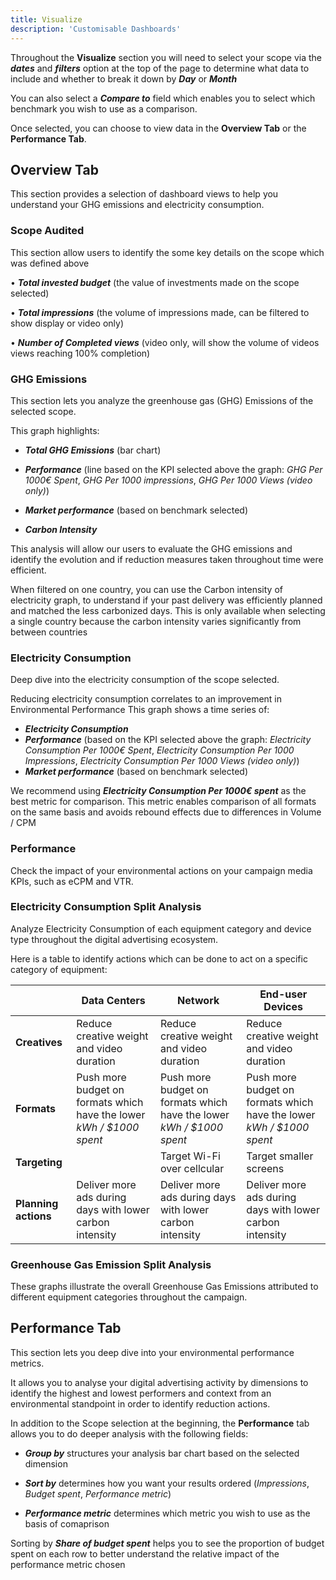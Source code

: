 ```yaml
---
title: Visualize
description: 'Customisable Dashboards'
---
```



Throughout the **Visualize** section you will need to select your scope via the ***dates*** and ***filters*** option at the top of the page to determine what data to include and whether to break it down by ***Day*** or ***Month***

You can also select a ***Compare to*** field which enables you to select which benchmark you wish to use as a comparison.

Once selected, you can choose to view data in the **Overview Tab** or the **Performance Tab**.




## Overview Tab
 

This section provides a selection of dashboard views to help you understand your GHG emissions and electricity consumption.

### Scope Audited

This section allow users to identify the some key details on the scope which was defined above

• ***Total invested budget*** (the value of investments made on the scope selected)

• ***Total impressions*** (the volume of impressions made, can be filtered to show display
or video only)

• ***Number of Completed views*** (video only, will show the volume of videos views reaching 100% completion)



### GHG Emissions

This section lets you analyze the greenhouse gas (GHG) Emissions of the selected scope.

This graph highlights:

- ***Total GHG Emissions*** (bar chart)

- ***Performance*** (line based on the KPI selected above the graph: *GHG Per 1000€ Spent*, *GHG Per 1000 impressions*, *GHG Per 1000 Views (video only)*)

- ***Market performance*** (based on benchmark selected)

- ***Carbon Intensity***

This analysis will allow our users to evaluate the GHG emissions and identify the evolution and if reduction measures taken throughout time were efficient.

<Tip> When filtered on one country, you can use the Carbon intensity of electricity graph, to understand if your past delivery was efficiently planned and matched the less carbonized days. This is only available when selecting a single country because the carbon intensity varies significantly from between countries </Tip>

### Electricity Consumption

Deep dive into the electricity consumption of the scope selected. 

<Note> Reducing electricity consumption correlates to an improvement in Environmental Performance  </Note>
This graph shows a time series of:

- ***Electricity Consumption***
- ***Performance*** (based on the KPI selected above the graph: *Electricity Consumption
Per 1000€ Spent*, *Electricity Consumption Per 1000 Impressions*, *Electricity Consumption Per 1000 Views (video only)*)
- ***Market performance*** (based on benchmark selected)

<Tip> We recommend using ***Electricity Consumption Per 1000€ spent*** as the best metric for comparison. This metric enables comparison of all formats on the same basis and avoids rebound effects due to differences in Volume / CPM </Tip>

### Performance

Check the impact of your environmental actions on your campaign media KPIs, such as eCPM and VTR. 

### Electricity Consumption Split Analysis

Analyze Electricity Consumption of each equipment category and device type throughout the digital advertising ecosystem.

Here is a table to identify actions which can be done to act on a specific category of equipment:


|  | Data Centers | Network | End-user Devices |
| --- | --- | --- | --- |
| **Creatives** | Reduce creative weight and video duration | Reduce creative weight and video duration | Reduce creative weight and video duration |
| **Formats** | Push more budget on formats which have the lower *kWh / $1000 spent* | Push more budget on formats which have the lower *kWh / $1000 spent* | Push more budget on formats which have the lower *kWh / $1000 spent* |
| **Targeting** | | Target Wi-Fi over cellcular | Target smaller screens |
| **Planning actions** | Deliver more ads during days with lower carbon intensity | Deliver more ads during days with lower carbon intensity | Deliver more ads during days with lower carbon intensity |

### Greenhouse Gas Emission Split Analysis

These graphs illustrate the overall Greenhouse Gas Emissions attributed to different equipment categories throughout the campaign. 



## Performance Tab

This section lets you deep dive into your environmental performance metrics.

It allows you to analyse your digital advertising activity by dimensions to identify the highest and lowest performers and context from an environmental standpoint in order to identify reduction actions.

In addition to the Scope selection at the beginning, the **Performance** tab allows you to do deeper analysis with the following fields:

- ***Group by*** structures your analysis bar chart based on the selected dimension

- ***Sort by*** determines how you want your results ordered
(*Impressions*, *Budget spent*, *Performance metric*)

- ***Performance metric*** determines which metric you wish to use as the basis of comaprison

<Tip> Sorting by ***Share of budget spent*** helps you to see the proportion of budget spent on each row to better understand the relative impact of the performance metric chosen </Tip>


